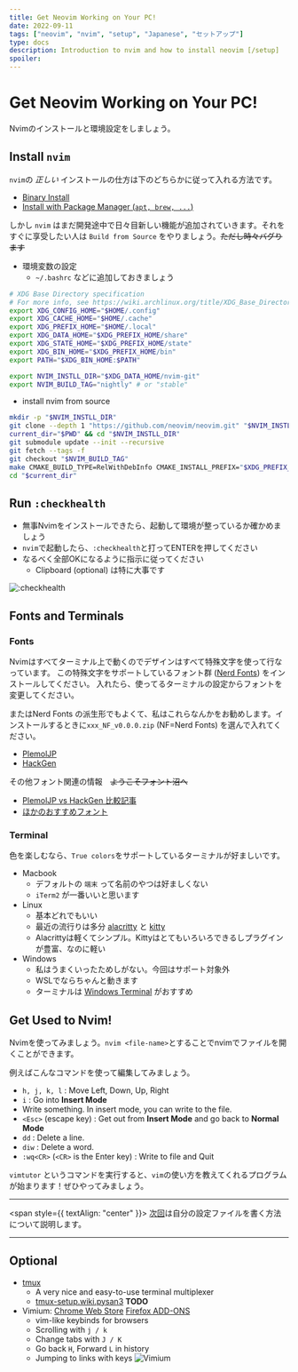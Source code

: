 ```yaml
---
title: Get Neovim Working on Your PC!
date: 2022-09-11
tags: ["neovim", "nvim", "setup", "Japanese", "セットアップ"]
type: docs
description: Introduction to nvim and how to install neovim [/setup]
spoiler: 
---
```


# Get Neovim Working on Your PC!

Nvimのインストールと環境設定をしましょう。

## Install `nvim`

`nvim`の *正しい* インストールの仕方は下のどちらかに従って入れる方法です。

- [Binary Install](https://github.com/neovim/neovim/releases/)
- [Install with Package Manager (`apt, brew, ...`)](https://github.com/neovim/neovim/wiki/Installing-Neovim#install-from-package)

しかし `nvim` はまだ開発途中で日々目新しい機能が追加されていきます。それをすぐに享受したい人は `Build from Source` をやりましょう。~~ただし時々バグります~~

- 環境変数の設定
  - `~/.bashrc` などに追加しておきましょう 

```bash
# XDG Base Directory specification
# For more info, see https://wiki.archlinux.org/title/XDG_Base_Directory
export XDG_CONFIG_HOME="$HOME/.config"
export XDG_CACHE_HOME="$HOME/.cache"
export XDG_PREFIX_HOME="$HOME/.local"
export XDG_DATA_HOME="$XDG_PREFIX_HOME/share"
export XDG_STATE_HOME="$XDG_PREFIX_HOME/state"
export XDG_BIN_HOME="$XDG_PREFIX_HOME/bin"
export PATH="$XDG_BIN_HOME:$PATH"

export NVIM_INSTLL_DIR="$XDG_DATA_HOME/nvim-git"
export NVIM_BUILD_TAG="nightly" # or "stable"
```

- install nvim from source

```bash
mkdir -p "$NVIM_INSTLL_DIR"
git clone --depth 1 "https://github.com/neovim/neovim.git" "$NVIM_INSTLL_DIR"
current_dir="$PWD" && cd "$NVIM_INSTLL_DIR"
git submodule update --init --recursive
git fetch --tags -f
git checkout "$NVIM_BUILD_TAG"
make CMAKE_BUILD_TYPE=RelWithDebInfo CMAKE_INSTALL_PREFIX="$XDG_PREFIX_HOME" install 
cd "$current_dir"
```

## Run `:checkhealth`

- 無事Nvimをインストールできたら、起動して環境が整っているか確かめましょう
- `nvim`で起動したら、`:checkhealth`と打ってENTERを押してください
- なるべく全部OKになるように指示に従ってください
  - Clipboard (optional) は特に大事です

![`:checkhealth`](./figures/checkhealth.png)

## Fonts and Terminals

### Fonts

Nvimはすべてターミナル上で動くのでデザインはすべて特殊文字を使って行なっています。
この特殊文字をサポートしているフォント群 ([Nerd Fonts](https://www.nerdfonts.com/)) をインストールしてください。
入れたら、使ってるターミナルの設定からフォントを変更してください。

またはNerd Fonts の派生形でもよくて、私はこれらなんかをお勧めします。インストールするときに`xxx_NF_v0.0.0.zip` (NF=Nerd Fonts) を選んで入れてください。
- [PlemolJP](https://github.com/yuru7/PlemolJP)
- [HackGen](https://github.com/yuru7/HackGen)

その他フォント関連の情報　~~ようこそフォント沼へ~~
- [PlemolJP vs HackGen 比較記事](https://pouhon.net/font-plemol/6599/)
- [ほかのおすすめフォント](https://qiita.com/sl2/items/bf58dadb261c0a019571)

### Terminal

色を楽しむなら、`True colors`をサポートしているターミナルが好ましいです。

- Macbook
  - デフォルトの `端末` って名前のやつは好ましくない
  - `iTerm2` が一番いいと思います
- Linux
  - 基本どれでもいい
  - 最近の流行りは多分 [alacritty](https://alacritty.org/) と [kitty](https://sw.kovidgoyal.net/kitty/)
  - Alacrittyは軽くてシンプル。Kittyはとてもいろいろできるしプラグインが豊富、なのに軽い
- Windows
  - 私はうまくいったためしがない。今回はサポート対象外
  - WSLでならちゃんと動きます
  - ターミナルは [Windows Terminal](https://docs.microsoft.com/en-us/windows/terminal/install) がおすすめ

## Get Used to Nvim!

Nvimを使ってみましょう。`nvim <file-name>`とすることでnvimでファイルを開くことができます。

例えばこんなコマンドを使って編集してみましょう。

- `h, j, k, l` : Move Left, Down, Up, Right
- `i` : Go into **Insert Mode**
- Write something. In insert mode, you can write to the file.
- `<Esc>` (escape key) : Get out from **Insert Mode** and go back to **Normal Mode**
- `dd` : Delete a line.
- `diw` : Delete a word.
- `:wq<CR>` (`<CR>` is the Enter key) : Write to file and Quit

`vimtutor` というコマンドを実行すると、`vim`の使い方を教えてくれるプログラムが始まります！ぜひやってみましょう。

***

<span style={{ textAlign: "center" }}>
[次回](first-config)は自分の設定ファイルを書く方法について説明します。
</span>

***

## Optional

- [tmux](https://github.com/tmux/tmux)
  - A very nice and easy-to-use terminal multiplexer
  - [tmux-setup.wiki.pysan3](/tmux) **TODO**
- Vimium: [Chrome Web Store](https://chrome.google.com/webstore/detail/vimium/dbepggeogbaibhgnhhndojpepiihcmeb) [Firefox ADD-ONS](https://addons.mozilla.org/en-US/firefox/addon/vimium-ff/)
  - vim-like keybinds for browsers
  - Scrolling with `j / k`
  - Change tabs with `J / K`
  - Go back `H`, Forward `L` in history
  - Jumping to links with keys
    ![Vimium](./figures/vimium.png)
